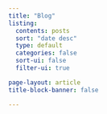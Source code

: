 ```yaml
---
title: "Blog"
listing:
  contents: posts
  sort: "date desc"
  type: default
  categories: false
  sort-ui: false
  filter-ui: true

page-layout: article
title-block-banner: false

---
```




